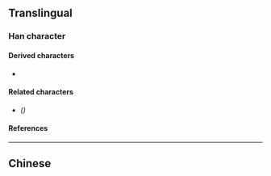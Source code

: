 {{also|鸟|烏}}
{{character info}}
==Translingual==

===Han character===
{{Han char|rn=4|rad=丿|as=03|sn=4|four=27127|canj=HSM,PVSM|ids=⿱丿马}}

====Derived characters====
* {{l|mul|[[𠆿]], [[呜]], [[坞]], [[𬮻]], [[𤆡]], [[钨]], [[𠛆]], [[邬]], [[𫲻]]}}

====Related characters====
* {{l|mul|[[烏]]}} ''({{w|Traditional Chinese}})''

====References====
{{Han ref|kx=0082.051|hdz=10034.100|uh=4E4C}}

----

==Chinese==
{{zh-see|烏}}